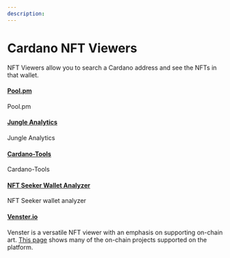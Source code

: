 ```yaml
---
description: 
---
```


# Cardano NFT Viewers

NFT Viewers allow you to search a Cardano address and see the NFTs in that wallet. 

#### [Pool.pm](https://pool.pm/nfts)
Pool.pm

#### [Jungle Analytics](https://www.jngl.io/)
Jungle Analytics

#### [Cardano-Tools](https://cardano-tools.io/my)
Cardano-Tools

#### [NFT Seeker Wallet Analyzer](https://nftseeker.tools/)
NFT Seeker wallet analyzer 

#### [Venster.io](https://venster.io/) 
Venster is a versatile NFT viewer with an emphasis on supporting on-chain art. [This page](https://venster.io/explore) shows many of the on-chain projects supported on the platform.  